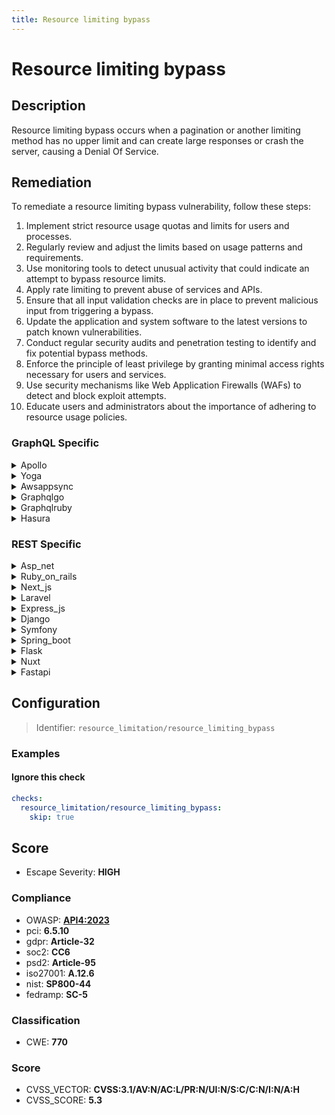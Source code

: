 ```yaml
---
title: Resource limiting bypass
---
```


# Resource limiting bypass

## Description

Resource limiting bypass occurs when a pagination or another limiting method has no upper limit and can create large responses or crash the server, causing a Denial Of Service.

## Remediation

To remediate a resource limiting bypass vulnerability, follow these steps:

1. Implement strict resource usage quotas and limits for users and processes.
2. Regularly review and adjust the limits based on usage patterns and requirements.
3. Use monitoring tools to detect unusual activity that could indicate an attempt to bypass resource limits.
4. Apply rate limiting to prevent abuse of services and APIs.
5. Ensure that all input validation checks are in place to prevent malicious input from triggering a bypass.
6. Update the application and system software to the latest versions to patch known vulnerabilities.
7. Conduct regular security audits and penetration testing to identify and fix potential bypass methods.
8. Enforce the principle of least privilege by granting minimal access rights necessary for users and services.
9. Use security mechanisms like Web Application Firewalls (WAFs) to detect and block exploit attempts.
10. Educate users and administrators about the importance of adhering to resource usage policies.


### GraphQL Specific

<details>
    <summary>Apollo</summary>

Implement strict pagination controls in Apollo server by setting a maximum limit for the number of records retrievable in a single request and enforce this limit within resolvers to prevent resource exhaustion and potential Denial of Service attacks.

</details>

<details>
    <summary>Yoga</summary>

Implement strict pagination controls in the Yoga framework by setting a maximum limit for the number of records that can be fetched in a single request. Additionally, enforce server-side checks to prevent clients from overriding these limits, thus avoiding large responses or potential server crashes due to resource exhaustion.

</details>

<details>
    <summary>Awsappsync</summary>

Implement strict pagination controls in AWS AppSync by setting maximum limits on the number of items returned in a single request and enforcing these limits within the GraphQL schema to prevent large responses or server overload.

</details>

<details>
    <summary>Graphqlgo</summary>

Implement query complexity analysis in GraphQLGo to prevent resource exhaustion. Set sensible defaults and maximum limits for query depths and returned object counts to avoid large responses or server crashes.

</details>

<details>
    <summary>Graphqlruby</summary>

Implement query complexity analysis in GraphQLRuby to ensure that the cost of a query does not exceed a predefined threshold, thus preventing excessively large queries that could lead to resource exhaustion or server crashes.

</details>

<details>
    <summary>Hasura</summary>

Implement strict query depth limits and cost analysis to prevent complex queries from overloading the Hasura engine, and enforce pagination with maximum page size limits to mitigate potential denial of service attacks.

</details>


### REST Specific

<details>
    <summary>Asp_net</summary>

Implement server-side input validation to enforce strict pagination limits and use robust error handling to prevent users from requesting excessively large datasets that could lead to server strain or Denial of Service (DoS) conditions.

</details>

<details>
    <summary>Ruby_on_rails</summary>

Implement server-side pagination with strict upper limits and enforce them using ActiveRecord's `limit` and `offset` methods to prevent large or unbounded result sets that could lead to performance issues or Denial of Service.

</details>

<details>
    <summary>Next_js</summary>

Implement server-side checks to enforce pagination limits and validate user input to prevent excessively large data requests that could lead to a Denial of Service (DoS). Utilize Next.js API routes to control data fetching and ensure that the limits are respected.

</details>

<details>
    <summary>Laravel</summary>

Implement server-side checks in Laravel to enforce upper limits on pagination and other resource queries. Use Laravel's built-in pagination methods, such as 'paginate()', 'simplePaginate()', or 'cursorPaginate()', to automatically handle safe data fetching with sensible limits. Additionally, validate and sanitize all user inputs to prevent excessively large requests that could lead to a Denial of Service (DoS).

</details>

<details>
    <summary>Express_js</summary>

Implement middleware in Express.js to validate and enforce pagination limits, such as maximum page size, to prevent large responses or server overload.

</details>

<details>
    <summary>Django</summary>

Implement pagination with Django's Paginator class, set a reasonable default page size, and enforce a maximum page size limit to prevent large queries. Use Django's built-in query parameter validation to ensure users cannot bypass the limits.

</details>

<details>
    <summary>Symfony</summary>

Implement strict pagination controls in Symfony by using the 'setMaxResults' method from the Doctrine QueryBuilder to define an upper limit for query results. Additionally, validate and sanitize all user inputs for pagination to prevent excessively large data requests that could lead to a Denial of Service (DoS).

</details>

<details>
    <summary>Spring_boot</summary>

Implement server-side pagination with sensible defaults and maximum limits for page sizes, and enforce strict type checking on user-supplied parameters to prevent large or unexpected queries that could lead to a Denial of Service.

</details>

<details>
    <summary>Flask</summary>

Implement server-side checks to enforce maximum limits on pagination and request sizes within your Flask application to prevent large or unlimited result sets that could lead to Denial of Service.

</details>

<details>
    <summary>Nuxt</summary>

Implement server-side checks to enforce maximum limits on pagination and request sizes within the Nuxt application to prevent large responses or server overload, ensuring stability and availability.

</details>

<details>
    <summary>Fastapi</summary>

Implement pagination with maximum page size limits and enforce strict parameter validation to prevent excessively large requests in FastAPI routes.

</details>

## Configuration

> Identifier: `resource_limitation/resource_limiting_bypass`



### Examples



#### Ignore this check

```yaml
checks:
  resource_limitation/resource_limiting_bypass:
    skip: true
```




## Score

- Escape Severity: **<span className="high-severity">HIGH</span>**

### Compliance

- OWASP: **[API4:2023](https://github.com/OWASP/API-Security/blob/master/editions/2023/en/0xa4-unrestricted-resource-consumption.md)**
- pci: **6.5.10**
- gdpr: **Article-32**
- soc2: **CC6**
- psd2: **Article-95**
- iso27001: **A.12.6**
- nist: **SP800-44**
- fedramp: **SC-5**

### Classification

- CWE: **770**




### Score

- CVSS_VECTOR: **CVSS:3.1/AV:N/AC:L/PR:N/UI:N/S:C/C:N/I:N/A:H**
- CVSS_SCORE: **5.3**

